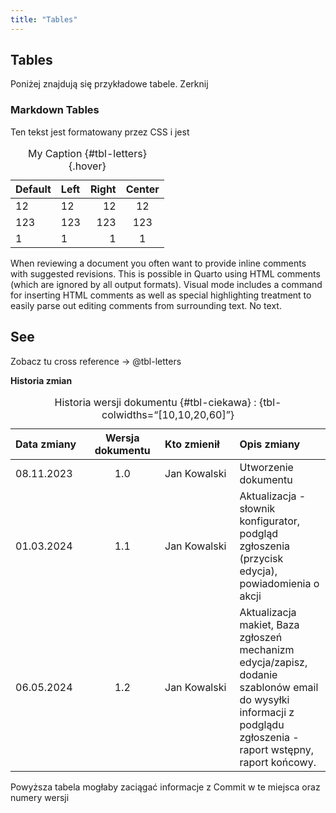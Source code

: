 ```yaml
---
title: "Tables"
---
```


## Tables

Poniżej znajdują się przykładowe tabele. Zerknij

### Markdown Tables

::: my-text
Ten tekst jest formatowany przez CSS i jest
:::

::: my-table
| Default | Left | Right | Center |
|---------|:-----|------:|:------:|
| 12      | 12   |    12 |   12   |
| 123     | 123  |   123 |  123   |
| 1       | 1    |     1 |   1    |

: My Caption {#tbl-letters} {.hover}
:::

When reviewing a document you often want to provide inline comments with suggested revisions. This is possible in Quarto using HTML comments (which are ignored by all output formats). Visual mode includes a command for inserting HTML comments as well as special highlighting <!--# I to jest komentarz --> treatment to easily parse out editing <!--# czcz -->comments from surrounding text. No text.

## See

Zobacz tu cross reference -\> @tbl-letters

**Historia zmian**

::: my-table
| Data zmiany | Wersja dokumentu | Kto zmienił | Opis zmiany |
|:----------------|:---------------:|:----------------|:-------------------|
| 08.11.2023 | 1.0 | Jan Kowalski | Utworzenie dokumentu |
| 01.03.2024 | 1.1 | Jan Kowalski | Aktualizacja - słownik konfigurator, podgląd zgłoszenia (przycisk edycja), powiadomienia o akcji |
| 06.05.2024 | 1.2 | Jan Kowalski | Aktualizacja makiet, Baza zgłoszeń mechanizm edycja/zapisz, dodanie szablonów email do wysyłki informacji z podglądu zgłoszenia - raport wstępny, raport końcowy. |

: Historia wersji dokumentu {#tbl-ciekawa} : {tbl-colwidths="\[10,10,20,60\]"}
:::

Powyższa tabela mogłaby zaciągać informacje z Commit w te miejsca oraz numery wersji
